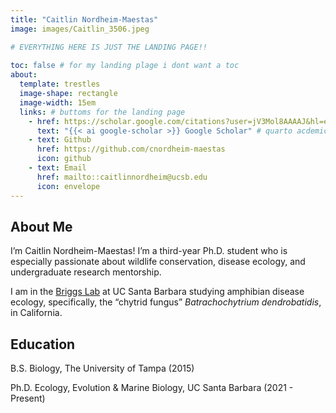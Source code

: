 ```yaml
---
title: "Caitlin Nordheim-Maestas"
image: images/Caitlin_3506.jpeg

# EVERYTHING HERE IS JUST THE LANDING PAGE!! 
    
toc: false # for my landing plage i dont want a toc
about:
  template: trestles
  image-shape: rectangle
  image-width: 15em
  links: # buttoms for the landing page
    - href: https://scholar.google.com/citations?user=jV3Mol8AAAAJ&hl=en
      text: "{{< ai google-scholar >}} Google Scholar" # quarto acdemicons extension!!
    - text: Github
      href: https://github.com/cnordheim-maestas
      icon: github
    - text: Email
      href: mailto::caitlinnordheim@ucsb.edu
      icon: envelope
---
```


## About Me

I'm Caitlin Nordheim-Maestas! I'm a third-year Ph.D. student who is especially passionate about wildlife conservation, disease ecology, and undergraduate research mentorship. 

I am in the [Briggs Lab](https://briggslab.eemb.ucsb.edu/) at UC Santa Barbara studying amphibian disease ecology, specifically, the "chytrid fungus" *Batrachochytrium dendrobatidis*, in California.


## Education

B.S. Biology, The University of Tampa (2015)

Ph.D. Ecology, Evolution & Marine Biology, UC Santa Barbara (2021 - Present)